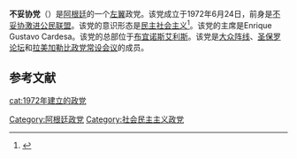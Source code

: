 '''不妥协党'''（{{lang-es|Partido Intransigente}}）是[[阿根廷|阿根廷]]的一个[[左翼|左翼]]政党。该党成立于1972年6月24日，前身是[[不妥协激进公民联盟|不妥协激进公民联盟]]。该党的意识形态是[[民主社会主义|民主社会主义]]<ref>{{Cite web |url=http://www.pi.org.ar/documentos/libro_pi.pdf |title=EL PARTIDO INTRANSIGENTE, Ideología, principios, concepción militante y bases programáticas |accessdate=2020-11-15 |archive-date=2016-03-11 |archive-url=https://web.archive.org/web/20160311224930/http://pi.org.ar/documentos/libro_pi.pdf |dead-url=no }}</ref>。该党的主席是Enrique Gustavo Cardesa。该党的总部位于[[布宜诺斯艾利斯|布宜诺斯艾利斯]]。该党是[[大众阵线|大众阵线]]、[[圣保罗论坛|圣保罗论坛]]和[[拉美加勒比政党常设会议|拉美加勒比政党常设会议]]的成员。

==参考文献==
{{reflist}}
{{阿根廷政党}}

[[Category:阿根廷政党|Category:阿根廷政党]]
[[Category:社会民主主义政党|Category:社会民主主义政党]]
[[cat:1972年建立的政党|cat:1972年建立的政党]]
{{political party-stub}}